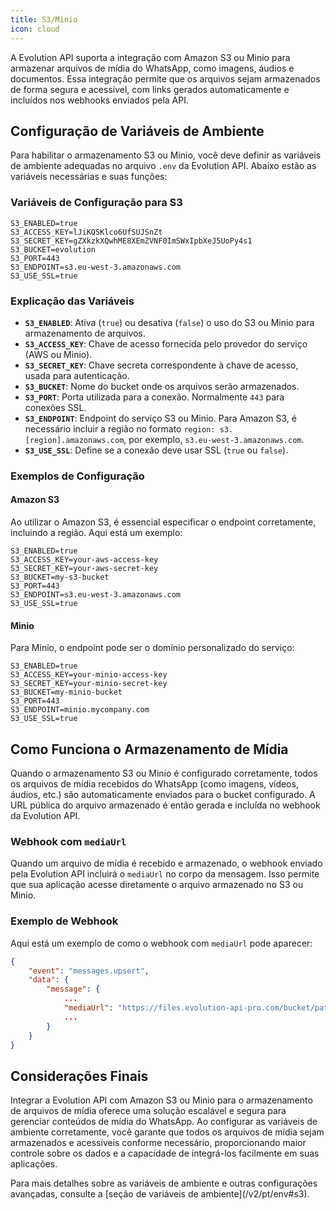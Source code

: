 ```yaml
---
title: S3/Minio  
icon: cloud  
---
```


A Evolution API suporta a integração com Amazon S3 ou Minio para armazenar arquivos de mídia do WhatsApp, como imagens, áudios e documentos. Essa integração permite que os arquivos sejam armazenados de forma segura e acessível, com links gerados automaticamente e incluídos nos webhooks enviados pela API.

## Configuração de Variáveis de Ambiente

Para habilitar o armazenamento S3 ou Minio, você deve definir as variáveis de ambiente adequadas no arquivo `.env` da Evolution API. Abaixo estão as variáveis necessárias e suas funções:

### Variáveis de Configuração para S3

```plaintext
S3_ENABLED=true
S3_ACCESS_KEY=lJiKQSKlco6UfSUJSnZt
S3_SECRET_KEY=gZXkzkXQwhME8XEmZVNF0ImSWxIpbXeJ5UoPy4s1
S3_BUCKET=evolution
S3_PORT=443
S3_ENDPOINT=s3.eu-west-3.amazonaws.com
S3_USE_SSL=true
```

### Explicação das Variáveis

- **`S3_ENABLED`**: Ativa (`true`) ou desativa (`false`) o uso do S3 ou Minio para armazenamento de arquivos.
- **`S3_ACCESS_KEY`**: Chave de acesso fornecida pelo provedor do serviço (AWS ou Minio).
- **`S3_SECRET_KEY`**: Chave secreta correspondente à chave de acesso, usada para autenticação.
- **`S3_BUCKET`**: Nome do bucket onde os arquivos serão armazenados.
- **`S3_PORT`**: Porta utilizada para a conexão. Normalmente `443` para conexões SSL.
- **`S3_ENDPOINT`**: Endpoint do serviço S3 ou Minio. Para Amazon S3, é necessário incluir a região no formato `region: s3.[region].amazonaws.com`, por exemplo, `s3.eu-west-3.amazonaws.com`.
- **`S3_USE_SSL`**: Define se a conexão deve usar SSL (`true` ou `false`).

### Exemplos de Configuração

#### Amazon S3

Ao utilizar o Amazon S3, é essencial especificar o endpoint corretamente, incluindo a região. Aqui está um exemplo:

```plaintext
S3_ENABLED=true
S3_ACCESS_KEY=your-aws-access-key
S3_SECRET_KEY=your-aws-secret-key
S3_BUCKET=my-s3-bucket
S3_PORT=443
S3_ENDPOINT=s3.eu-west-3.amazonaws.com
S3_USE_SSL=true
```

#### Minio

Para Minio, o endpoint pode ser o domínio personalizado do serviço:

```plaintext
S3_ENABLED=true
S3_ACCESS_KEY=your-minio-access-key
S3_SECRET_KEY=your-minio-secret-key
S3_BUCKET=my-minio-bucket
S3_PORT=443
S3_ENDPOINT=minio.mycompany.com
S3_USE_SSL=true
```

## Como Funciona o Armazenamento de Mídia

Quando o armazenamento S3 ou Minio é configurado corretamente, todos os arquivos de mídia recebidos do WhatsApp (como imagens, vídeos, áudios, etc.) são automaticamente enviados para o bucket configurado. A URL pública do arquivo armazenado é então gerada e incluída no webhook da Evolution API.

### Webhook com `mediaUrl`

Quando um arquivo de mídia é recebido e armazenado, o webhook enviado pela Evolution API incluirá o `mediaUrl` no corpo da mensagem. Isso permite que sua aplicação acesse diretamente o arquivo armazenado no S3 ou Minio.

### Exemplo de Webhook

Aqui está um exemplo de como o webhook com `mediaUrl` pode aparecer:

~~~json
{
    "event": "messages.upsert",
    "data": {
        "message": {
            ...
            "mediaUrl": "https://files.evolution-api-pro.com/bucket/path/to/media/file.jpg",
            ...
        }
    }
}
~~~

## Considerações Finais

Integrar a Evolution API com Amazon S3 ou Minio para o armazenamento de arquivos de mídia oferece uma solução escalável e segura para gerenciar conteúdos de mídia do WhatsApp. Ao configurar as variáveis de ambiente corretamente, você garante que todos os arquivos de mídia sejam armazenados e acessíveis conforme necessário, proporcionando maior controle sobre os dados e a capacidade de integrá-los facilmente em suas aplicações.

<Info>  
Para mais detalhes sobre as variáveis de ambiente e outras configurações avançadas, consulte a [seção de variáveis de ambiente](/v2/pt/env#s3).
</Info>